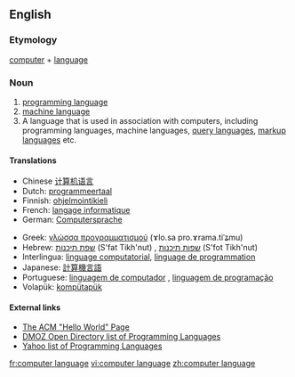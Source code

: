 {{wikipedia}}
==English==

===Etymology===
[[computer]] + [[language]]

===Noun===
{{en-noun}}

# [[programming language]]
# [[machine language]]
# A language that is used in association with computers, including programming languages, machine languages, [[query language]]s, [[markup language]]s etc.

====Translations====
{{top}}
*Chinese [[计算机语言]]
*Dutch: [[programmeertaal]]
*Finnish: [[ohjelmointikieli]]
*French: [[langage informatique]] {{m}}
*German: [[Computersprache]] {{f}}
{{mid}}
*Greek: [[γλώσσα προγραμματισμού]] (ɤlo.sa pro.ɤrama.tiˈʑmu) {{f}}
*Hebrew: [[שפת תיכנות]] (S'fat Tikh'nut) {{f}}, [[שפות תיכנות]] (S'fot Tikh'nut) {{f}} {{plural}}
*Interlingua: [[linguage computatorial]], [[linguage de programmation]]
*Japanese: [[計算機言語]]
*Portuguese: [[linguagem de computador]] {{f}}, [[linguagem de programação]] {{f}}
*Volapük: [[kompütapük]]
{{bottom}}

====External links====
*[http://www2.latech.edu/~acm/HelloWorld.shtml The ACM "Hello World" Page]
*[http://dmoz.org/Computers/Programming/Languages/ DMOZ Open Directory list of Programming Languages]
*[http://dir.yahoo.com/Computers_and_Internet/Programming_and_Development/Languages/ Yahoo list of Programming Languages]

[[fr:computer language]]
[[vi:computer language]]
[[zh:computer language]]